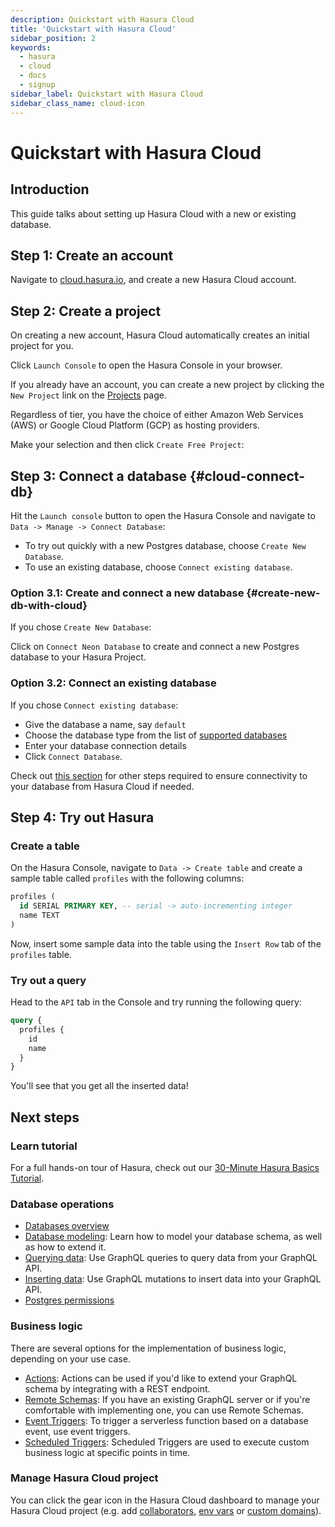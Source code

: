 ```yaml
---
description: Quickstart with Hasura Cloud
title: 'Quickstart with Hasura Cloud'
sidebar_position: 2
keywords:
  - hasura
  - cloud
  - docs
  - signup
sidebar_label: Quickstart with Hasura Cloud
sidebar_class_name: cloud-icon
---
```



# Quickstart with Hasura Cloud

<ProductBadge free standard pro ee />

## Introduction

This guide talks about setting up Hasura Cloud with a new or existing database.

## Step 1: Create an account

Navigate to
[cloud.hasura.io](https://cloud.hasura.io/signup/?pg=docs&plcmt=body&cta=navigate-to-cloud-hasura-io&tech=default), and
create a new Hasura Cloud account.

## Step 2: Create a project

On creating a new account, Hasura Cloud automatically creates an initial project for you.

Click `Launch Console` to open the Hasura Console in your browser.

<Thumbnail
  src="/img/getting-started/cloud-initial-project-launch-console.png"
  alt="Connect new or existing database"
  width="556px"
/>

If you already have an account, you can create a new project by clicking the `New Project` link on the
[Projects](https://cloud.hasura.io/projects) page.

Regardless of tier, you have the choice of either Amazon Web Services (AWS) or Google Cloud Platform (GCP) as hosting
providers.

<Thumbnail
  src="/img/getting-started/getting-started-cloud-aws-and-gcp-emphasis.png"
  alt="Choose either AWS or GCP"
  width="556px"
/>

Make your selection and then click `Create Free Project`:

<Thumbnail src="/img/getting-started/getting-started-cloud-create-project.png" alt="Create project" width="556px" />

## Step 3: Connect a database {#cloud-connect-db}

Hit the `Launch console` button to open the Hasura Console and navigate to `Data -> Manage -> Connect Database`:

<Thumbnail src="/img/getting-started/connect-db-console.png" alt="Connect database" width="1000px" />

- To try out quickly with a new Postgres database, choose `Create New Database`.
- To use an existing database, choose `Connect existing database`.

<Thumbnail src="/img/getting-started/db-setup.png" alt="DB setup" width="1000px" />

### Option 3.1: Create and connect a new database {#create-new-db-with-cloud}

If you chose `Create New Database`:

Click on `Connect Neon Database` to create and connect a new Postgres database to your Hasura Project.

<Thumbnail src="/img/cloud-dbs/neon/connect_neon_database.png" alt="Connect Neon database" width="700px" />

### Option 3.2: Connect an existing database

If you chose `Connect existing database`:

- Give the database a name, say `default`
- Choose the database type from the list of [supported databases](/databases/overview.mdx#supported-databases)
- Enter your database connection details
- Click `Connect Database`.

<Thumbnail src="/img/getting-started/connect-db-cloud.png" alt="Enter URL for existing database" width="700px" />

Check out [this section](databases/quickstart.mdx#cloud-projects-create-allow-nat-ip) for other steps required to ensure
connectivity to your database from Hasura Cloud if needed.

## Step 4: Try out Hasura

### Create a table

On the Hasura Console, navigate to `Data -> Create table` and create a sample table called `profiles` with the following
columns:

```sql
profiles (
  id SERIAL PRIMARY KEY, -- serial -> auto-incrementing integer
  name TEXT
)
```

<Thumbnail src="/img/getting-started/create-profile-table.png" alt="Create a table" />

Now, insert some sample data into the table using the `Insert Row` tab of the `profiles` table.

### Try out a query

Head to the `API` tab in the Console and try running the following query:

```graphql
query {
  profiles {
    id
    name
  }
}
```

You'll see that you get all the inserted data!

<Thumbnail src="/img/getting-started/profile-query.png" alt="Try out a query" />

## Next steps

### Learn tutorial

For a full hands-on tour of Hasura, check out our
[30-Minute Hasura Basics Tutorial](https://hasura.io/learn/graphql/hasura/introduction/).

### Database operations

- [Databases overview](/databases/overview.mdx)
- [Database modeling](/schema/postgres/index.mdx): Learn how to model your database schema, as well as how to extend it.
- [Querying data](/queries/postgres/index.mdx): Use GraphQL queries to query data from your GraphQL API.
- [Inserting data](/mutations/postgres/index.mdx): Use GraphQL mutations to insert data into your GraphQL API.
- [Postgres permissions](/deployment/postgres-requirements.mdx#managed-pg-permissions)

### Business logic

There are several options for the implementation of business logic, depending on your use case.

- [Actions](/actions/overview.mdx): Actions can be used if you'd like to extend your GraphQL schema by integrating with
  a REST endpoint.
- [Remote Schemas](/remote-schemas/overview.mdx): If you have an existing GraphQL server or if you're comfortable with
  implementing one, you can use Remote Schemas.
- [Event Triggers](/event-triggers/overview.mdx): To trigger a serverless function based on a database event, use event
  triggers.
- [Scheduled Triggers](/scheduled-triggers/overview.mdx): Scheduled Triggers are used to execute custom business logic
  at specific points in time.

### Manage Hasura Cloud project

You can click the gear icon in the Hasura Cloud dashboard to manage your Hasura Cloud project (e.g. add
[collaborators](/hasura-cloud/projects/collaborators.mdx), [env vars](/hasura-cloud/projects/env-vars.mdx) or
[custom domains](/hasura-cloud/projects/domains.mdx)).

<Thumbnail src="/img/getting-started/project-manage.png" alt="Project actions" width="860px" />
